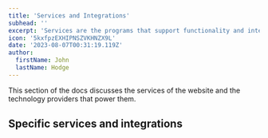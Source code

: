 ```yaml
---
title: 'Services and Integrations'
subhead: ''
excerpt: 'Services are the programs that support functionality and integrations are the external connections support services.'
icon: '5kxfpzEXHIPNSZVKHNZX9L'
date: '2023-08-07T00:31:19.119Z'
author:
  firstName: John
  lastName: Hodge
---
```



This section of the docs discusses the services of the website and the technology providers that power them.

<GlobalCallout
  message='This website is still being actively updated, there are a lot of products and integrations to discuss and new services are being documented'
  type='alert'
/>

## Specific services and integrations
